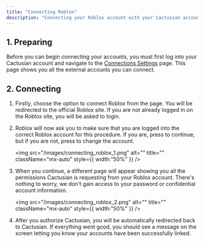 ```yaml
---
title: "Connecting Roblox"
description: "Connecting your Roblox account with your Cactusian account enhances your experience and brings you unique benefits."
---
```


## 1. Preparing

Before you can begin connecting your accounts, you must first log into your Cactusian account and navigate to the [Connections Settings](https://cactusian.com/settings#/connections) page. This page shows you all the external accounts you can connect.

## 2. Connecting

1. Firstly, choose the option to connect Roblox from the page. You will be redirected to the official Roblox site. If you are not already logged in on the Roblox site, you will be asked to login.
2. Roblox will now ask you to make sure that you are logged into the correct Roblox account for this procedure. If you are, press to continue, but if you are not, press to change the account.

   <img
     src="/images/connecting_roblox_1.png"
     alt=""
     title=""
     className="mx-auto"
     style={{ width:"50%" }}
   />
3. When you continue, a different page will appear showing you all the permissions Cactusian is requesting from your Roblox account. There's nothing to worry, we don't gain access to your password or confidential account information.

   <img
     src="/images/connecting_roblox_2.png"
     alt=""
     title=""
     className="mx-auto"
     style={{ width:"50%" }}
   />
4. After you authorize Cactusian, you will be automatically redirected back to Cactusian. If everything went good, you should see a message on the screen letting you know your accounts have been successfully linked.